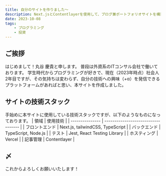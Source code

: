 ```yaml
---
title: 自分のサイトを作りました～
description: Next.jsとContentlayerを使用して、ブログ兼ポートフォリオサイトを構築した
date: 2023-10-08
tags:
    - プログラミング
    - 投資
---
```


## ご挨拶
はじめまして！丸谷 慶貴と申します。
普段は外資系のITコンサル会社で働いております。
学生時代からプログラミングが好きで、現在（2023年時点）社会人2年目ですが、その気持ちは変わらず、自分の技術への興味（+α）を発信できるプラットフォームがあればと思い、本サイトを作成しました。


## サイトの技術スタック
手始めに本サイトに使用している技術スタックですが、以下のようなものになっております。
| 領域           | 使用技術                            |
| --------------- | ----------------------------------- |
| フロントエンド | Next.js, tailwindCSS, TypeScript   |
| バックエンド   | TypeScript, Node.js                |
| テスト         | Jest, React Testing Library         |
| ホスティング   | Vercel                             |
| 記事管理       | Contentlayer                       |

## 〆
これからよろしくお願いいたします！
